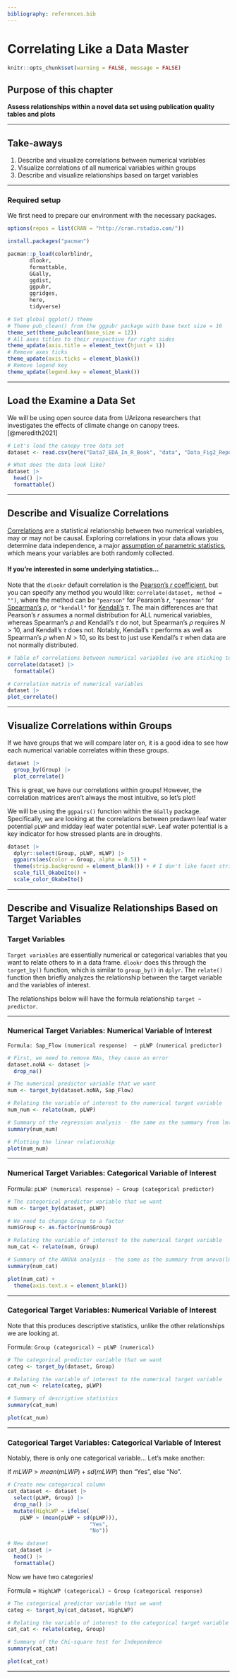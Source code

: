 ```yaml
---
bibliography: references.bib
---
```


# Correlating Like a Data Master {.unnumbered}

```r
knitr::opts_chunk$set(warning = FALSE, message = FALSE) 
```

## Purpose of this chapter

**Assess relationships within a novel data set using publication quality tables and plots**

------------------------------------------------------------------------

## Take-aways

1.  Describe and visualize correlations between numerical variables
2.  Visualize correlations of all numerical variables within groups
3.  Describe and visualize relationships based on target variables

------------------------------------------------------------------------

### Required setup

We first need to prepare our environment with the necessary packages.

```r
options(repos = list(CRAN = "http://cran.rstudio.com/"))

install.packages("pacman")

pacman::p_load(colorblindr,
       dlookr,
       formattable,
       GGally,
       ggdist,
       ggpubr,
       ggridges,
       here,
       tidyverse)

# Set global ggplot() theme
# Theme pub_clean() from the ggpubr package with base text size = 16
theme_set(theme_pubclean(base_size = 12)) 
# All axes titles to their respective far right sides
theme_update(axis.title = element_text(hjust = 1))
# Remove axes ticks
theme_update(axis.ticks = element_blank()) 
# Remove legend key
theme_update(legend.key = element_blank())
```

------------------------------------------------------------------------

## Load the Examine a Data Set

We will be using open source data from UArizona researchers that investigates the effects of climate change on canopy trees. [@meredith2021]

```r
# Let's load the canopy tree data set
dataset <- read.csv(here("Data7_EDA_In_R_Book", "data", "Data_Fig2_Repo.csv"))

# What does the data look like?
dataset |>
  head() |>
  formattable()
```

------------------------------------------------------------------------

## Describe and Visualize Correlations

[Correlations](https://en.wikipedia.org/wiki/Correlation) are a statistical relationship between two numerical variables, may or may not be causal. Exploring correlations in your data allows you determine data independence, a major [assumption of parametric statistics](https://www.statology.org/parametric-tests-assumptions/), which means your variables are both randomly collected.

#### If you're interested in some underlying statistics...

Note that the `dlookr` default correlation is the [Pearson's $r$ coefficient](https://en.wikipedia.org/wiki/Pearson_correlation_coefficienthttps://en.wikipedia.org/wiki/Pearson_correlation_coefficient), but you can specify any method you would like: `correlate(dataset, method = "")`, where the method can be `"pearson"` for Pearson's $r$, `"spearman"` for [Spearman's](https://en.wikipedia.org/wiki/Spearman%27s_rank_correlation_coefficient) $\rho$, or `"kendall"` for [Kendall's](https://en.wikipedia.org/wiki/Kendall_rank_correlation_coefficient) $\tau$. The main differences are that Pearson's $r$ assumes a normal distribution for ALL numerical variables, whereas Spearman's $\rho$ and Kendall's $\tau$ do not, but Spearman's $\rho$ requires $N > 10$, and Kendall's $\tau$ does not. Notably, Kendall's $\tau$ performs as well as Spearman's $\rho$ when $N > 10$, so its best to just use Kendall's $\tau$ when data are not normally distributed.

```r
# Table of correlations between numerical variables (we are sticking to the default Pearson's r coefficient)
correlate(dataset) |>
  formattable()
```

```r
# Correlation matrix of numerical variables
dataset |>
plot_correlate()
```

------------------------------------------------------------------------

## Visualize Correlations within Groups

If we have groups that we will compare later on, it is a good idea to see how each numerical variable correlates within these groups.

```r
dataset |>
  group_by(Group) |>
  plot_correlate()
```

This is great, we have our correlations within groups! However, the correlation matrices aren't always the most intuitive, so let's plot!

We will be using the `ggpairs()` function within the `GGally` package. Specifically, we are looking at the correlations between predawn leaf water potential `pLWP` and midday leaf water potential `mLWP`. Leaf water potential is a key indicator for how stressed plants are in droughts.

```r
dataset |> 
  dplyr::select(Group, pLWP, mLWP) |>
  ggpairs(aes(color = Group, alpha = 0.5)) +
  theme(strip.background = element_blank()) + # I don't like facet strip backgrounds...
  scale_fill_OkabeIto() +
  scale_color_OkabeIto()
```

------------------------------------------------------------------------

## Describe and Visualize Relationships Based on Target Variables

### Target Variables

`Target variables` are essentially numerical or categorical variables that you want to relate others to in a data frame. `dlookr` does this through the `target_by()` function, which is similar to `group_by()` in `dplyr`. The `relate()` function then briefly analyzes the relationship between the target variable and the variables of interest.

The relationships below will have the formula relationship `target ~ predictor`.

------------------------------------------------------------------------

### Numerical Target Variables: Numerical Variable of Interest

`Formula: Sap_Flow (numerical response)  ~ pLWP (numerical predictor)`

```r
# First, we need to remove NAs, they cause an error
dataset.noNA <- dataset |> 
  drop_na()

# The numerical predictor variable that we want
num <- target_by(dataset.noNA, Sap_Flow)

# Relating the variable of interest to the numerical target variable
num_num <- relate(num, pLWP)

# Summary of the regression analysis - the same as the summary from lm(Formula)
summary(num_num)
```

```r
# Plotting the linear relationship
plot(num_num)
```

------------------------------------------------------------------------

### Numerical Target Variables: Categorical Variable of Interest

Formula: `pLWP (numerical response) ~ Group (categorical predictor)`

```r
# The categorical predictor variable that we want
num <- target_by(dataset, pLWP) 

# We need to change Group to a factor
num$Group <- as.factor(num$Group)

# Relating the variable of interest to the numerical target variable
num_cat <- relate(num, Group)

# Summary of the ANOVA analysis - the same as the summary from anova(lm(Formula))
summary(num_cat)
```

```r
plot(num_cat) + 
  theme(axis.text.x = element_blank())
```

------------------------------------------------------------------------

### Categorical Target Variables: Numerical Variable of Interest

Note that this produces descriptive statistics, unlike the other relationships we are looking at.

Formula: ` Group (categorical) ~ pLWP (numerical)`

```r
# The categorical predictor variable that we want
categ <- target_by(dataset, Group)

# Relating the variable of interest to the numerical target variable
cat_num <- relate(categ, pLWP)

# Summary of descriptive statistics
summary(cat_num)
```

```r
plot(cat_num) 
```

------------------------------------------------------------------------

### Categorical Target Variables: Categorical Variable of Interest

Notably, there is only one categorical variable... Let's make another:

If $mLWP > mean(mLWP) + sd(mLWP)$ then "Yes", else "No".

```r
# Create new categorical column
cat_dataset <- dataset |>
  select(pLWP, Group) |>
  drop_na() |>
  mutate(HighLWP = ifelse(
    pLWP > (mean(pLWP + sd(pLWP))), 
                          "Yes", 
                          "No"))

# New dataset 
cat_dataset |>
  head() |>
  formattable()
```

Now we have two categories!

Formula = `HighLWP (categorical) ~ Group (categorical response)`

```r
# The categorical predictor variable that we want
categ <- target_by(cat_dataset, HighLWP)

# Relating the variable of interest to the categorical target variable
cat_cat <- relate(categ, Group)

# Summary of the Chi-square test for Independence
summary(cat_cat)
```

```r
plot(cat_cat)
```

------------------------------------------------------------------------
